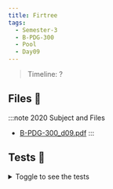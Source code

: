 ```yaml
---
title: Firtree
tags:
  - Semester-3
  - B-PDG-300
  - Pool
  - Day09
---
```

> Timeline: ?


## Files 📂

:::note 2020 Subject and Files
- [B-PDG-300_d09.pdf](https://github.com/Studio-17/Epitech-Subjects/raw/main/Semester-3/B-PDG-300/Pool/Day09/B-PDG-300_d09.pdf)
:::

## Tests 🤖
<details>
  <summary>Toggle to see the tests</summary>
  <div>
Yo
  </div>
</details>

